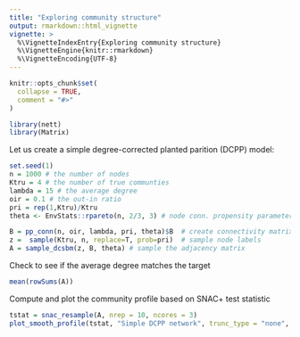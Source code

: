```yaml
---
title: "Exploring community structure"
output: rmarkdown::html_vignette
vignette: >
  %\VignetteIndexEntry{Exploring community structure}
  %\VignetteEngine{knitr::rmarkdown}
  %\VignetteEncoding{UTF-8}
---
```


```r
knitr::opts_chunk$set(
  collapse = TRUE,
  comment = "#>"
)
```

```r
library(nett)
library(Matrix)
```

Let us create a simple degree-corrected planted parition (DCPP) model:
```r
set.seed(1)
n = 1000 # the number of nodes
Ktru = 4 # the number of true communties
lambda = 15 # the average degree
oir = 0.1 # the out-in ratio
pri = rep(1,Ktru)/Ktru
theta <- EnvStats::rpareto(n, 2/3, 3) # node conn. propensity parameter

B = pp_conn(n, oir, lambda, pri, theta)$B  # create connectivity matrix
z =  sample(Ktru, n, replace=T, prob=pri)  # sample node labels
A = sample_dcsbm(z, B, theta) # sample the adjacency matrix
```
Check to see if the average degree matches the target
```r
mean(rowSums(A))
```
Compute and plot the community profile based on SNAC+ test statistic
```r
tstat = snac_resample(A, nrep = 10, ncores = 3)
plot_smooth_profile(tstat, "Simple DCPP network", trunc_type = "none", spar=0.3, plot_null_spar = T)
```
